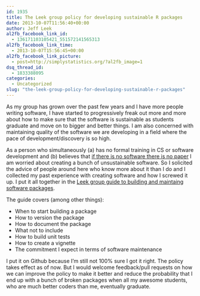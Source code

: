 ```yaml
---
id: 1935
title: The Leek group policy for developing sustainable R packages
date: 2013-10-07T11:56:40+00:00
author: Jeff Leek
al2fb_facebook_link_id:
  - 136171103105421_551572141565313
al2fb_facebook_link_time:
  - 2013-10-07T15:56:45+00:00
al2fb_facebook_link_picture:
  - post=http://simplystatistics.org/?al2fb_image=1
dsq_thread_id:
  - 1833388095
categories:
  - Uncategorized
slug: "the-leek-group-policy-for-developing-sustainable-r-packages"
---
```

As my group has grown over the past few years and I have more people writing software, I have started to progressively freak out more and more about how to make sure that the software is sustainable as students graduate and move on to bigger and better things. I am also concerned with maintaining quality of the software we are developing in a field where the pace of development/discovery is so high.

As a person who simultaneously (a) has no formal training in CS or software development and (b) believes that [if there is no software there is no paper](http://simplystatistics.org/2013/01/23/statisticians-and-computer-scientists-if-there-is-no-code-there-is-no-paper/) I am worried about creating a bunch of unsustainable software. So I solicited the advice of people around here who know more about it than I do and I collected my past experience with creating software and how I screwed it up. I put it all together in the [Leek group guide to building and maintaing software packages](https://github.com/jtleek/rpackages).

The guide covers (among other things):

  * When to start building a package
  * How to version the package
  * How to document the package
  * What not to include
  * How to build unit tests
  * How to create a vignette
  * The commitment I expect in terms of software maintenance

I put it on Github because I'm still not 100% sure I got it right. The policy takes effect as of now. But I would welcome feedback/pull requests on how we can improve the policy to make it better and reduce the probability that I end up with a bunch of broken packages when all my awesome students, who are much better coders than me, eventually graduate.
